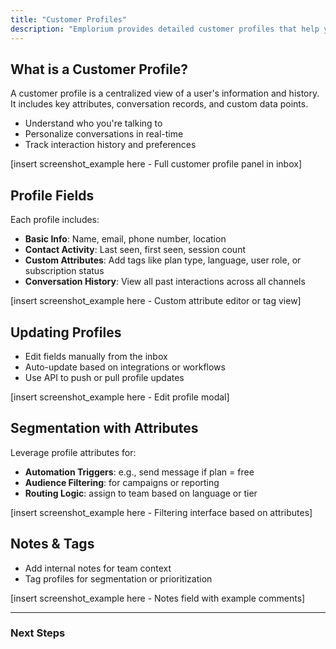 ```yaml
---
title: "Customer Profiles"
description: "Emplorium provides detailed customer profiles that help you deliver personalized support and track user activity over time."
---
```


## What is a Customer Profile?

A customer profile is a centralized view of a user's information and history. It includes key attributes, conversation records, and custom data points.

- Understand who you're talking to
- Personalize conversations in real-time
- Track interaction history and preferences

[insert screenshot_example here - Full customer profile panel in inbox]

## Profile Fields

Each profile includes:

- **Basic Info**: Name, email, phone number, location
- **Contact Activity**: Last seen, first seen, session count
- **Custom Attributes**: Add tags like plan type, language, user role, or subscription status
- **Conversation History**: View all past interactions across all channels

[insert screenshot_example here - Custom attribute editor or tag view]

## Updating Profiles

- Edit fields manually from the inbox
- Auto-update based on integrations or workflows
- Use API to push or pull profile updates

[insert screenshot_example here - Edit profile modal]

## Segmentation with Attributes

Leverage profile attributes for:

- **Automation Triggers**: e.g., send message if plan = free
- **Audience Filtering**: for campaigns or reporting
- **Routing Logic**: assign to team based on language or tier

[insert screenshot_example here - Filtering interface based on attributes]

## Notes & Tags

- Add internal notes for team context
- Tag profiles for segmentation or prioritization

[insert screenshot_example here - Notes field with example comments]

---

### Next Steps